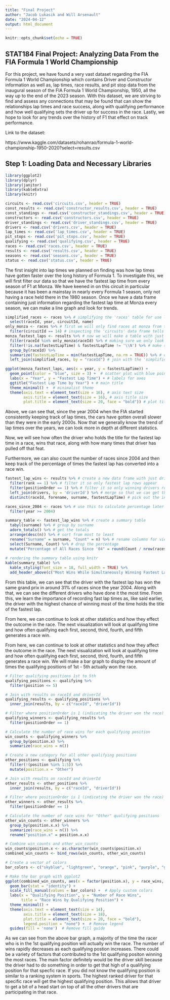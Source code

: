 ```yaml
---
title: "Final Project"
author: "Jacob Lukasik and Will Arsenault"
date: "2024-04-12"
output: html_document
---
```


```r
knitr::opts_chunk$set(echo = TRUE)
```

## STAT184 Final Project: Analyzing Data From the FIA Formula 1 World Championship

For this project, we have found a very vast dataset regarding the FIA Formula 1 World Championship which contains Driver and Constructor information as well as, lap times, race results, and pit stop data from the inaugural season of the FIA Formula 1 World Championship, 1950, all the way up to the end of the 2023 season. With this dataset, we are striving to find and assess any connections that may be found that can show the relationships lap times and race success, along with qualifying performance and how well qualifying sets the driver up for success in the race. Lastly, we hope to look for any trends over the history of F1 that effect on track performance. 

Link to the dataset:

https://www.kaggle.com/datasets/rohanrao/formula-1-world-championship-1950-2020?select=results.csv 

## Step 1: Loading Data and Necessary Libraries

```r
library(ggplot2)
library(dplyr)
library(janitor)
library(kableExtra)
library(knitr)
```


```r
circuits <- read.csv('circuits.csv', header = TRUE)
const_results <- read.csv('constructor_results.csv', header = TRUE)
const_standings <- read.csv('constructor_standings.csv', header = TRUE)
constructors <- read.csv('constructors.csv', header = TRUE)
driver_standings <- read.csv('driver_standings.csv', header = TRUE)
drivers <- read.csv('drivers.csv', header = TRUE)
lap_times <- read.csv('lap_times.csv', header = TRUE)
pit_stops <- read.csv('pit_stops.csv', header = TRUE)
qualifying <- read.csv('qualifying.csv', header = TRUE)
races <- read.csv('races.csv', header = TRUE)
results <- read.csv('results.csv', header = TRUE)
seasons <- read.csv('seasons.csv', header = TRUE)
status <- read.csv('status.csv', header = TRUE)
```


The first insight into lap times we planned on finding was how lap times have gotten faster over the long history of Formula 1. To investigate this, we will first filter our data so that we have the fastest lap time from every season of F1 at Monza. We have keened in on this circuit in particular because it has been a mainstay in nearly every Formula 1 season, only not having a race held there in the 1980 season. Once we have a data frame containing just information regarding the fastest lap time at Monza every season, we can make a line graph and look for trends.


```r
simplified_races <- races %>% # simplifying the 'races' table for use later on
  select(raceId, year, circuitId, name)
only_monza <- races %>% # first we will only find races at monza from the 'races' data frame, then we will use those races to find the fastest lap times in 'results'
  filter(circuitId == 14) # inspecting the 'circuits' data frame tells us that Monza's circuitId is 14
monza_fastest_laps <- results %>% # now we will make a table with just the fastest lap time from every year
  filter(raceId %in% only_monza$raceId) %>% # making sure we only look at races at Monza
  filter(!is.na(fastestLapTime) & fastestLapTime != '\\N') %>% # make sure no N/A values are present
  group_by(raceId) %>% 
  summarize(fastestLapTime = min(fastestLapTime, na.rm = TRUE)) %>% # only contain the fastest lap time from each race
  left_join(simplified_races, by = "raceId") # join with the 'simplified_races' table to see what year the race was

ggplot(monza_fastest_laps, aes(x = year, y = fastestLapTime)) +
  geom_point(color = "blue", size = 3) +  # scatter plot with blue points
  labs(x = "Year", y = "Fastest Lap Time") + # labels for axes
  ggtitle("Fastest Lap Time by Year") + # main title
  theme_minimal() +  # minimalist theme
  theme(axis.text = element_text(size = 16), # axis text size
        axis.title = element_text(size = 16), # axis title size
        plot.title = element_text(size = 20, face = "bold")) # plot title size and style
```

Above, we can see that, since the year 2004 when the FIA started consistently keeping track of lap times, the cars have gotten overall slower than they were in the early 2000s. Now that we generally know the trend of lap times over the years, we can look more in depth at different statistics. 

Now, we will see how often the driver who holds the title for the fastest lap time in a race, wins that race, along with how many times that driver has pulled off that feat. 

Furthermore, we can also count the number of races since 2004 and then keep track of the percentage of times the fastest lap has converted into a race win. 

```r
fastest_lap_wins <- results %>% # create a new data frame with just drivers who have won with the fastest lap
  filter(rank == 1) %>% # filter it so only fastest lap rows appear
  filter(positionOrder == 1) %>% # filter it so only winning drivers rows appear
  left_join(drivers, by = 'driverId') %>% # merge so that we can get the drivers name as well
  distinct(raceId, forename, surname, fastestLapTime) # pick out the information we need 

races_since_2004 <- races %>% # use this to calculate percentage later
  filter(year >= 2004)

summary_table <- fastest_lap_wins %>% # create a summary table
  tabyl(surname) %>% # group by surname
  adorn_totals() %>% # get the totals 
  arrange(desc(n)) %>% # sort from most to least
  rename("Surname" = surname, "Count" = n) %>% # rename columns for viewer
  select(Surname, Count) %>% # drop the percentage
  mutate("Percentage of All Races Since '04" = round(Count / nrow(races_since_2004), 3)) # create the new appropriate percentage 
  
# rendering the summary table using knitr
kable(summary_table) %>%
  kable_styling(font_size = 18, full_width = TRUE) %>%
  add_header_above(c("Most Wins While Simultaneously Winning Fastest Lap" = 3))
```

From this table, we can see that the driver with the fastest lap has won the same grand prix in around 31% of races since the year 2004. Along with that, we can see the different drivers who have done it the most time. From this, we learn the importance of recording fast lap times as, like said earlier, the driver with the highest chance of winning most of the time holds the title of the fastest lap. 

From here, we can continue to look at other statistics and how they effect the outcome in the race. The next visualization will look at qualifying time and how often qualifying each first, second, third, fourth, and fifth generates a race win.  




From here, we can continue to look at other statistics and how they affect the outcome in the race. The next visualization will look at qualifying time and how often qualifying each first, second, third, fourth, and fifth generates a race win. We will make a bar graph to display the amount of times the qualifying positions of 1st - 5th actually won the race.

```r
# Filter qualifying positions 1st to 5th
qualifying_positions <- qualifying %>%
  filter(position <= 5)

# Join with results on raceId and driverId
qualifying_results <- qualifying_positions %>%
  inner_join(results, by = c("raceId", "driverId"))

# Filter where positionOrder is 1 (indicating the driver won the race)
qualifying_winners <- qualifying_results %>%
  filter(positionOrder == 1)

# Calculate the number of race wins for each qualifying position
win_counts <- qualifying_winners %>%
  group_by(position.x) %>%
  summarize(race_wins = n())

# Create a new category for all other qualifying positions
other_positions <- qualifying %>%
  filter(!(position %in% 1:5)) %>%
  mutate(position.x = "Other")

# Join with results on raceId and driverId
other_results <- other_positions %>%
  inner_join(results, by = c("raceId", "driverId"))

# Filter where positionOrder is 1 (indicating the driver won the race)
other_winners <- other_results %>%
  filter(positionOrder == 1)

# Calculate the number of race wins for "Other" qualifying positions
other_win_counts <- other_winners %>%
  group_by(position.x.x) %>%
  summarize(race_wins = n()) %>%
  rename("position.x" = position.x.x)

# Combine win_counts and other_win_counts
win_counts$position.x <- as.character(win_counts$position.x)
combined_win_counts <- bind_rows(win_counts, other_win_counts)

# Create a vector of colors
bar_colors <- c("skyblue", "lightgreen", "orange", "pink", "purple", "gray")  # Add a color for "Other"

# Make the bar graph with ggplot2
ggplot(combined_win_counts, aes(x = factor(position.x), y = race_wins, fill = factor(position.x))) +
  geom_bar(stat = "identity") +
  scale_fill_manual(values = bar_colors) +  # Apply custom colors
  labs(x = "Qualifying Position", y = "Number of Race Wins", 
       title = "Race Wins by Qualifying Position") +
  theme_minimal() +
  theme(axis.text = element_text(size = 14), 
        axis.title = element_text(size = 18), 
        plot.title = element_text(size = 20, face = "bold"),
        legend.position = "none") +  # Remove legend
  guides(fill = 'none')  # Remove fill guide
```


As we can see from the above bar graph, a majority of the time the racer who is in the 1st qualifying position will actually win the race. The number of wins rapidly decreases as each qualifying postion increases. There could be a variety of factors that contributed to the 1st qualifying positon winning the most races. The main factor definitely would be the driver skill because the driver had to do something in order to get that high of a qualifying position for that specfic race. If you did not know the qualifying position is similar to a ranking system in sports. The highest ranked driver for that specific race will get the highest qualifying position. This allows that driver to get a bit of a head start on top of all the other drivers that are participating in that race. 

